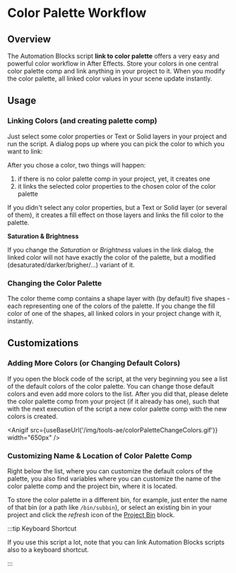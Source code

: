 


# Color Palette Workflow

## Overview
 
The Automation Blocks script **link to color palette** offers a very easy and powerful color workflow in After Effects. Store your colors in one central color palette comp and link anything in your project to it. When you modify the color palette, all linked color values in your scene update instantly.

<Youtube id="G6QafG2KLZ0" square />

## Usage

### Linking Colors (and creating palette comp)

Just select some color properties or Text or Solid layers in your project and run the script. A dialog pops up where you can pick the color to which you want to link: 

<RetinaImg src="/img/tools-ae/colorPaletteLinkDialog.png" alt="After Effects Script: Link to Color Palette"/>
  
After you chose a color, two things will happen:

1. if there is no color palette comp in your project, yet, it creates one
2. it links the selected color properties to the chosen color of the color palette

If you didn't select any color properties, but a Text or Solid layer (or several of them), it creates a fill effect on those layers and links the fill color to the palette.

**Saturation & Brightness**

If you change the *Saturation* or *Brightness* values in the link dialog, the linked color will not have exactly the color of the palette, but a modified (desaturated/darker/brigher/...) variant of it.

### Changing the Color Palette

The color theme comp contains a shape layer with (by default) five shapes - each representing one of the colors of the palette. If you change the fill color of one of the shapes, all linked colors in your project change with it, instantly.


## Customizations

### Adding More Colors (or Changing Default Colors)

If you open the block code of the script, at the very beginning you see a list of the default colors of the color palette. You can change those default colors and even add more colors to the list. After you did that, please delete the color palette comp from your project (if it already has one), such that with the next execution of the script a new color palette comp with the new colors is created.

<Anigif src={useBaseUrl('/img/tools-ae/colorPaletteChangeColors.gif')} width="650px" />

### Customizing Name & Location of Color Palette Comp

Right below the list, where you can customize the default colors of the palette, you also find variables where you can customize the name of the color palette comp and the project bin, where it is located.
<RetinaImg src="/img/tools-ae/colorPaletteChangeCompName.png" alt="Custom Color Palette Name"/>

To store the color palette in a different bin, for example, just enter the name of that bin (or a path like `/bin/subbin`), or select an existing bin in your project and click the *refresh* icon of the [Project Bin](../block-reference/aeProjectItems.mdx##ae_itembin_path) block.


:::tip Keyboard Shortcut

If you use this script a lot, note that you can link Automation Blocks scripts also to a keyboard shortcut.

:::

